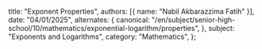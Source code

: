   title: "Exponent Properties",
  authors: [{ name: "Nabil Akbarazzima Fatih" }],
  date: "04/01/2025",
  alternates: {
    canonical:
      "/en/subject/senior-high-school/10/mathematics/exponential-logarithm/properties",
  },
  subject: "Exponents and Logarithms",
  category: "Mathematics",
};
